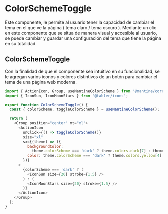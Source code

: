 # ColorSchemeToggle
Este componente, le permite al usuario tener la capacidad de cambiar el tema en el que ve la página ( tema claro / tema oscuro ).
Mediante un clic en este componente que se situa de manera visual y accesible al usuario, se puede cambiar y guardar una configuración del tema que tiene la página en su totalidad.

## ColorSchemeToggle
Con la finalidad de que el componente sea intuitivo en su funcionalidad, se le agregan varios iconos y colores distintivos de un botón para cambiar el tema de una página web moderna.
```js
import { ActionIcon, Group, useMantineColorScheme } from '@mantine/core';
import { IconSun, IconMoonStars } from '@tabler/icons';

export function ColorSchemeToggle() {
  const { colorScheme, toggleColorScheme } = useMantineColorScheme();

  return (
    <Group position="center" mt="xl">
      <ActionIcon
        onClick={() => toggleColorScheme()}
        size="xl"
        sx={(theme) => ({
          backgroundColor:
            theme.colorScheme === 'dark' ? theme.colors.dark[7] : theme.colors.gray[3],
          color: theme.colorScheme === 'dark' ? theme.colors.yellow[4] : theme.colors.blue[6],
        })}
      >
        {colorScheme === 'dark' ? (
          <IconSun size={20} stroke={1.5} />
        ) : (
          <IconMoonStars size={20} stroke={1.5} />
        )}
      </ActionIcon>
    </Group>
  );
}

```